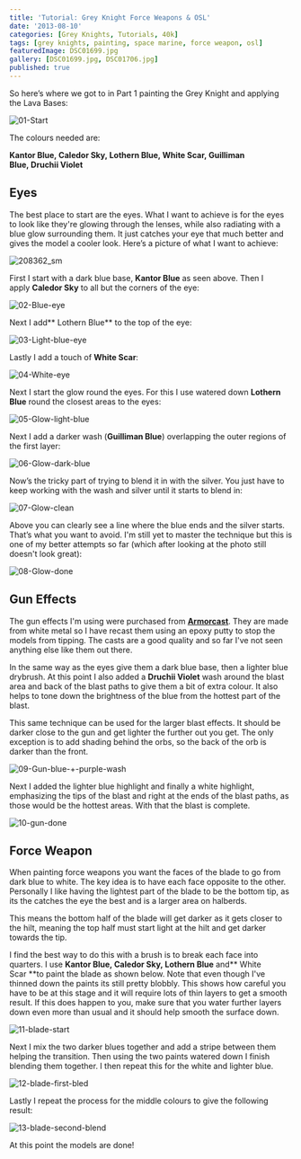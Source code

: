 ```yaml
---
title: 'Tutorial: Grey Knight Force Weapons & OSL'
date: '2013-08-10'
categories: [Grey Knights, Tutorials, 40k]
tags: [grey knights, painting, space marine, force weapon, osl]
featuredImage: DSC01699.jpg
gallery: [DSC01699.jpg, DSC01706.jpg]
published: true
---
```


So here’s where we got to in Part 1 painting the Grey Knight and applying the Lava Bases:

![01-Start](01-Start.jpg)

The colours needed are:

**Kantor Blue, Caledor Sky, Lothern Blue, White Scar, Guilliman Blue, Druchii Violet**

## Eyes

The best place to start are the eyes. What I want to achieve is for the eyes to look like they're glowing through the lenses, while also radiating with a blue glow surrounding them. It just catches your eye that much better and gives the model a cooler look. Here’s a picture of what I want to achieve:

![208362_sm](208362_sm.jpg)

First I start with a dark blue base, **Kantor Blue** as seen above. Then I apply **Caledor Sky** to all but the corners of the eye:

![02-Blue-eye](02-Blue-eye.jpg)

Next I add** Lothern Blue** to the top of the eye:

![03-Light-blue-eye](03-Light-blue-eye.jpg)

Lastly I add a touch of **White Scar**:

![04-White-eye](04-White-eye.jpg)

Next I start the glow round the eyes. For this I use watered down **Lothern Blue** round the closest areas to the eyes:

![05-Glow-light-blue](05-Glow-light-blue.jpg)

Next I add a darker wash (**Guilliman Blue**) overlapping the outer regions of the first layer:

![06-Glow-dark-blue](06-Glow-dark-blue.jpg)

Now’s the tricky part of trying to blend it in with the silver. You just have to keep working with the wash and silver until it starts to blend in:

![07-Glow-clean](07-Glow-clean.jpg)

Above you can clearly see a line where the blue ends and the silver starts. That’s what you want to avoid. I'm still yet to master the technique but this is one of my better attempts so far (which after looking at the photo still doesn't look great):

![08-Glow-done](08-Glow-done.jpg)

## Gun Effects

The gun effects I'm using were purchased from **[Armorcast](https://armorcast.com/cinematic-effects/)**. They are made from white metal so I have recast them using an epoxy putty to stop the models from tipping. The casts are a good quality and so far I've not seen anything else like them out there.

In the same way as the eyes give them a dark blue base, then a lighter blue drybrush. At this point I also added a **Druchii Violet** wash around the blast area and back of the blast paths to give them a bit of extra colour. It also helps to tone down the brightness of the blue from the hottest part of the blast.

This same technique can be used for the larger blast effects. It should be darker close to the gun and get lighter the further out you get. The only exception is to add shading behind the orbs, so the back of the orb is darker than the front.

![09-Gun-blue-+-purple-wash](09-Gun-blue-purple-wash.jpg)

Next I added the lighter blue highlight and finally a white highlight, emphasizing the tips of the blast and right at the ends of the blast paths, as those would be the hottest areas. With that the blast is complete.

![10-gun-done](10-gun-done.jpg)

## Force Weapon

When painting force weapons you want the faces of the blade to go from dark blue to white. The key idea is to have each face opposite to the other. Personally I like having the lightest part of the blade to be the bottom tip, as its the catches the eye the best and is a larger area on halberds.

This means the bottom half of the blade will get darker as it gets closer to the hilt, meaning the top half must start light at the hilt and get darker towards the tip.

I find the best way to do this with a brush is to break each face into quarters. I use **Kantor Blue, Caledor Sky, Lothern Blue** and** White Scar **to paint the blade as shown below. Note that even though I've thinned down the paints its still pretty blobbly. This shows how careful you have to be at this stage and it will require lots of thin layers to get a smooth result. If this does happen to you, make sure that you water further layers down even more than usual and it should help smooth the surface down.

![11-blade-start](11-blade-start.jpg)

Next I mix the two darker blues together and add a stripe between them helping the transition. Then using the two paints watered down I finish blending them together. I then repeat this for the white and lighter blue.

![12-blade-first-bled](12-blade-first-bled.jpg)

Lastly I repeat the process for the middle colours to give the following result:

![13-blade-second-blend](13-blade-second-blend.jpg)

At this point the models are done!
